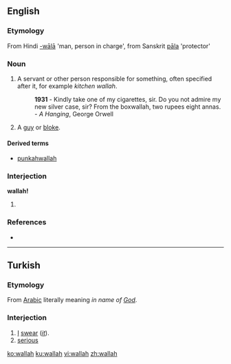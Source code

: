 ==English==

===Etymology===
From Hindi [[-wālā]] 'man, person in charge', from Sanskrit [[pāla]] 'protector'

===Noun===
{{en-noun}}

# {{India}} A servant or other person responsible for something, often specified after it, for example ''kitchen wallah''. 
#: '''1931''' - Kindly take one of my cigarettes, sir. Do you not admire my new silver case, sir? From the boxwallah, two rupees eight annas. - ''A Hanging'', George Orwell
# {{UK|slang}} A [[guy]] or [[bloke]].

====Derived terms====
* [[punkahwallah]]

===Interjection===
'''wallah!'''

# {{misspelling of|voilà}}

===References===
* {{R:Websters}}

----

==Turkish==

===Etymology===
From [[w:Arabic language|Arabic]] literally meaning ''in name of [[God]]''.

===Interjection===
{{infl|tr|interjection}}

# [[I]] [[swear]] (''[[it]]'').
# [[serious]]

[[ko:wallah]]
[[ku:wallah]]
[[vi:wallah]]
[[zh:wallah]]